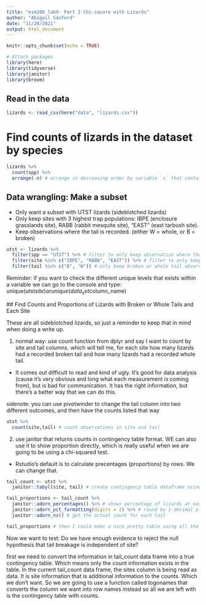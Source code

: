 ```yaml
---
title: "esm206_lab9- Part 2 Chi-square with Lizards"
author: "Abigail Sanford"
date: "11/28/2021"
output: html_document
---
```


```r
knitr::opts_chunk$set(echo = TRUE)

# Attach packages
library(here)
library(tidyverse)
library(janitor)
library(broom)
```

## Read in the data

```r
lizards <- read_csv(here("data", "lizards.csv"))
```


# Find counts of lizards in the dataset by species

```r
lizards %>% 
  count(spp) %>% 
  arrange(-n) # arrange in decreasing order by variable `n` that contains the count. Now you can see the count of lizards studied for each species
```


## Data wrangling: Make a subset

- Only want a subset with UTST lizards (sideblotched lizards)
- Only keep sites with 3 highest trap populations: IBPE (enclosure grasslands site), RABB (rabbit mesquite site), "EAST" (east tarbush site).
- Keep observations where the tail is recorded. (either W = whole, or B = broken)

```r
utst <- lizards %>% 
  filter(spp == "UTST") %>% # filter to only keep observation where the species column matches UTST
  filter(site %in% c("IBPE", "RABB", "EAST")) %>% # filter to only keep sites IBPE, RABB, and EAST. Use the in operator to say 'look for any match within the vector that follows'
  filter(tail %in% c("B", "W")) # only keep broken or whole tail observations, exclude NA values.
```


Reminder: if you want to check the different unique levels that exists within a variable we can go to the console and type: unique(utst$site)
 or unique(data_set$column_name)
 
 
 ## Find Counts and Proportions of Lizards with Broken or Whole Tails and Each Site 
 
 These are all sideblotched lizards, so just a reminder to keep that in mind when doing a write up.
 
1) normal way: use count function from dplyr and say I want to count by site and tail columns. which will tell me, for each site how many lizards had a recorded broken tail and how many lizards had a recorded whole tail.

- It comes out difficult to read and kind of ugly. It's good for data analysis (cause it's very obvious and long what each measurement is coming from), but is bad for communication. It has the right information, but there's a better way that we can do this.

sidenote: you can use pivotwinder to change the tail column into two different outcomes, and then have the counts listed that way
 
```r
utst %>% 
  count(site,tail) # count observations in site and tail

```
 
 
2) use janitor that returns counts in contingency table format. WE can also use it to show proportion directly, which is really useful when we are going to be using a chi-squared test.

- Rstudio's default is to calculate precentages (proportions) by rows. We can change that.

```r
tail_count <- utst %>% 
  janitor::tabyl(site, tail) # create contingency table dataframe using the janitor package and tabyl function. we put the `janitor::` to tell rstudio which package we want it to use.

tail_proportions <- tail_count %>% 
  janitor::adorn_percentages() %>% # shows percentage of lizards at each site
  janitor::adorn_pct_formatting(digits = 2) %>% # round by 2 decimal places
  janitor::adorn_ns() # get the actual count for each tail

tail_proportions # then I could make a nice pretty table using all the other tricks we have used previously to make nice looking tables

```

 
Now we want to test: Do we have enough evidence to reject the null hypothesis that tail breakage is independent of site?

first we need to convert the information in tail_count data frame into a true contingency table. Which means only the count information exists in the table. In the current tail_count data frame, the sites column is being read as data. It is site information that is additional information to the counts. Which we don't want. So we are going to use a function called togonames that converts the column we want into row names instead so all we are left with is the contingency table with counts.
 
 
 
 
 









